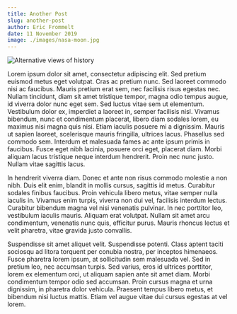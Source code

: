 ```yaml
---
title: Another Post
slug: another-post
author: Eric Frommelt
date: 11 November 2019
image: ./images/nasa-moon.jpg
---
```


![Alternative views of history](./images/nasa-moon.jpg)

Lorem ipsum dolor sit amet, consectetur adipiscing elit. Sed pretium euismod metus eget volutpat. Cras ac pretium nunc. Sed laoreet commodo nisi ac faucibus. Mauris pretium erat sem, nec facilisis risus egestas nec. Nullam tincidunt, diam sit amet tristique tempor, magna odio tempus augue, id viverra dolor nunc eget sem. Sed luctus vitae sem ut elementum. Vestibulum dolor ex, imperdiet a laoreet in, semper facilisis nisl. Vivamus bibendum, nunc et condimentum placerat, libero diam sodales lorem, eu maximus nisi magna quis nisi. Etiam iaculis posuere mi a dignissim. Mauris ut sapien laoreet, scelerisque mauris fringilla, ultrices lacus. Phasellus sed commodo sem. Interdum et malesuada fames ac ante ipsum primis in faucibus. Fusce eget nibh lacinia, posuere orci eget, placerat diam. Morbi aliquam lacus tristique neque interdum hendrerit. Proin nec nunc justo. Nullam vitae sagittis lacus.

In hendrerit viverra diam. Donec et ante non risus commodo molestie a non nibh. Duis elit enim, blandit in mollis cursus, sagittis id metus. Curabitur sodales finibus faucibus. Proin vehicula libero metus, vitae semper nulla iaculis in. Vivamus enim turpis, viverra non dui vel, facilisis interdum lectus. Curabitur bibendum magna vel nisi venenatis pulvinar. In nec porttitor leo, vestibulum iaculis mauris. Aliquam erat volutpat. Nullam sit amet arcu condimentum, venenatis nunc quis, efficitur purus. Mauris rhoncus lectus et velit pharetra, vitae gravida justo convallis.

Suspendisse sit amet aliquet velit. Suspendisse potenti. Class aptent taciti sociosqu ad litora torquent per conubia nostra, per inceptos himenaeos. Fusce pharetra lorem ipsum, at sollicitudin sem malesuada vel. Sed in pretium leo, nec accumsan turpis. Sed varius, eros id ultrices porttitor, lorem ex elementum orci, ut aliquam sapien ante sit amet diam. Morbi condimentum tempor odio sed accumsan. Proin cursus magna et urna dignissim, in pharetra dolor vehicula. Praesent tempus libero metus, et bibendum nisi luctus mattis. Etiam vel augue vitae dui cursus egestas at vel lorem.